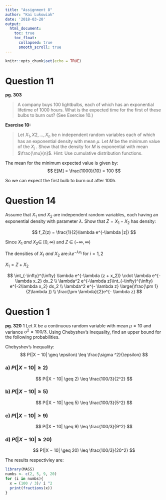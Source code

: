 ```yaml
---
title: "Assignment 8"
author: "Kai Lukowiak"
date: '2018-03-20'
output:
  html_document:
    toc: true
    toc_float:
      collapsed: true
      smooth_scroll: true
---
```


```r
knitr::opts_chunk$set(echo = TRUE)
```

# Question 11
**pg. 303**

> A company buys 100 lightbulbs, each of which has an exponential lifetime of 1000 hours. What is the expected time for the first of these bulbs to burn out? (See Exercise 10.)

**Exercise 10:**

> Let $X_1, X2, \dots , X_n$ be n independent random variables each of which has an exponential density with mean $\mu$. Let $M$ be the minimum value of the $X_j$ . Show that the density for $M$ is exponential with mean $\frac{\mu}{n}$. Hint: Use cumulative distribution functions.

The mean for the minimum expected value is given by:
$$ 
E[M] = \frac{1000}{10} = 100
$$

So we can expect the first bulb to burn out after 100h.

# Question 14

Assume that $X_1 \ and \  X_2$ are independent random variables, each having an exponential density with parameter $\lambda$. Show that $Z = X_1 − X_2$ has density:


$$
f_Z(z) = \frac{1}{2}\lambda e^{-\lambda |z|}
$$

Since $X_1 \ and \ X_2 \in \ [0, \infty)$ and $Z \ \in \ (-\infty, \infty)$

The densities of $X_1 \ and \ X_2$ are:$\lambda e^{-\lambda x_i}$ for $i = 1, 2$

$X_1 = Z + X_2$

$$
\int_{-\infty}^{\infty} \lambda e^{-\lambda (z + x_2)} \cdot \lambda e^{-\lambda x_2} dx_2 
\\
\lambda^2 e^{-\lambda z}\int_{-\infty}^{\infty} e^{-2\lambda x_2} dx_2
\\
\lambda^2 e^{- \lambda z} \large(\frac{\pm 1}{2\lambda })
\\
\frac{\pm \lambda}{2}e^{- \lambda z}
$$

# Question 1
**pg. 320**
1 Let X be a continuous random variable with mean $\mu = 10$ and variance $\sigma ^2 = 100/3$. Using Chebyshev’s Inequality, find an upper bound for the following probabilities.

Chebyshev’s Inequality: 
$$
P(|X − 10| \geq \epsilon) \leq \frac{\sigma ^2}{\epsilon}
$$

### a) $P(|X − 10| \geq 2)$

$$
P(|X − 10| \geq 2) \leq \frac{100/3}{2^2}
$$

### b) $P(|X − 10| \geq 5)$

$$
P(|X − 10| \geq 5) \leq \frac{100/3}{5^2}
$$

### c) $P(|X − 10| \geq 9)$

$$
P(|X − 10| \geq 9) \leq \frac{100/3}{9^2}
$$

### d) $P(|X − 10| \geq 20)$


$$
P(|X − 10| \geq 20) \leq \frac{100/3}{20^2}
$$


The results respectivley are: 
```r
library(MASS)
numbs <- c(2, 5, 9, 20)
for (i in numbs){
  x = (100 / 3)/ i ^2
  print(fractions(x))
}
```

